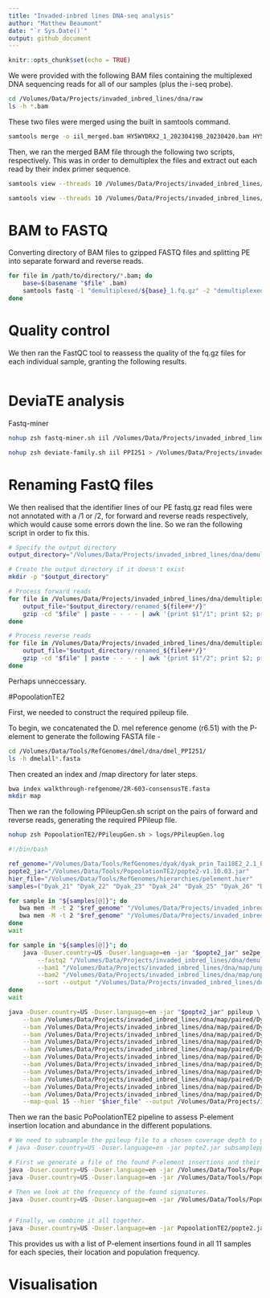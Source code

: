 ```yaml
---
title: "Invaded-inbred lines DNA-seq analysis"
author: "Matthew Beaumont"
date: "`r Sys.Date()`"
output: github_document
---
```


```r
knitr::opts_chunk$set(echo = TRUE)
```

We were provided with the following BAM files containing the multiplexed DNA sequencing reads for all of our samples (plus the i-seq probe).

```bash
cd /Volumes/Data/Projects/invaded_inbred_lines/dna/raw
ls -h *.bam

```

These two files were merged using the built in samtools command.

```bash
samtools merge -o iil_merged.bam HY5WYDRX2_1_20230419B_20230420.bam HY5WYDRX2_2_20230419B_20230420.bam

```

Then, we ran the merged BAM file through the following two scripts, respectively. This was in order to demultiplex the files and extract out each read by their index primer sequence.


```bash
samtools view --threads 10 /Volumes/Data/Projects/invaded_inbred_lines/dna/raw/iil_merged.bam | paste -d "|" - - | tee >(grep BC:Z:ATCACG |tr "|" "\n" | samtools view --threads 2 -b > /Volumes/Data/Projects/invaded_inbred_lines/dna/raw/demultiplexed/Dmel_1.bam) >(grep BC:Z:CGATGT |tr "|" "\n" | samtools view --threads 2 -b > /Volumes/Data/Projects/invaded_inbred_lines/dna/raw/demultiplexed/Dmel_2.bam) >(grep BC:Z:TTAGGC |tr "|" "\n" | samtools view --threads 2 -b > /Volumes/Data/Projects/invaded_inbred_lines/dna/raw/demultiplexed/Dmel_3.bam) >(grep BC:Z:TGACCA |tr "|" "\n" | samtools view --threads 2 -b > /Volumes/Data/Projects/invaded_inbred_lines/dna/raw/demultiplexed/Dmel_4.bam) >(grep BC:Z:ACAGTG |tr "|" "\n" | samtools view --threads 2 -b > /Volumes/Data/Projects/invaded_inbred_lines/dna/raw/demultiplexed/Dmel_5.bam) >(grep BC:Z:GCCAAT |tr "|" "\n" | samtools view --threads 2 -b > /Volumes/Data/Projects/invaded_inbred_lines/dna/raw/demultiplexed/Dmel_6.bam) >(grep BC:Z:CAGATC |tr "|" "\n" | samtools view --threads 2 -b > /Volumes/Data/Projects/invaded_inbred_lines/dna/raw/demultiplexed/Dmel_7.bam) >(grep BC:Z:ACTTGA |tr "|" "\n" | samtools view --threads 2 -b > /Volumes/Data/Projects/invaded_inbred_lines/dna/raw/demultiplexed/Dmel_8.bam) >(grep BC:Z:GATCAG |tr "|" "\n" | samtools view --threads 2 -b > /Volumes/Data/Projects/invaded_inbred_lines/dna/raw/demultiplexed/Dmel_9.bam) >(grep BC:Z:TAGCTT |tr "|" "\n" | samtools view --threads 2 -b > /Volumes/Data/Projects/invaded_inbred_lines/dna/raw/demultiplexed/Dmel_10.bam) >(grep BC:Z:GGCTAC |tr "|" "\n" | samtools view --threads 2 -b > /Volumes/Data/Projects/invaded_inbred_lines/dna/raw/demultiplexed/Dsim_11.bam) >(grep BC:Z:CTTGTA |tr "|" "\n" | samtools view --threads 2 -b > /Volumes/Data/Projects/invaded_inbred_lines/dna/raw/demultiplexed/Dsim_12.bam) >(grep BC:Z:AGTCAA |tr "|" "\n" | samtools view --threads 2 -b > /Volumes/Data/Projects/invaded_inbred_lines/dna/raw/demultiplexed/Dsim_13.bam) >(grep BC:Z:AGTTCC |tr "|" "\n" | samtools view --threads 2 -b > /Volumes/Data/Projects/invaded_inbred_lines/dna/raw/demultiplexed/Dsim_14.bam) >(grep BC:Z:ATGTCA |tr "|" "\n" | samtools view --threads 2 -b > /Volumes/Data/Projects/invaded_inbred_lines/dna/raw/demultiplexed/Dsim_15.bam) >(grep BC:Z:CCGTCC |tr "|" "\n" | samtools view --threads 2 -b > /Volumes/Data/Projects/invaded_inbred_lines/dna/raw/demultiplexed/Dsim_16.bam) >(grep BC:Z:GTAGAG |tr "|" "\n" | samtools view --threads 2 -b > /Volumes/Data/Projects/invaded_inbred_lines/dna/raw/demultiplexed/Dsim_17.bam) >(grep BC:Z:GTCCGC |tr "|" "\n" | samtools view --threads 2 -b > /Volumes/Data/Projects/invaded_inbred_lines/dna/raw/demultiplexed/Dsim_18.bam) >(grep BC:Z:GTGAAA |tr "|" "\n" | samtools view --threads 2 -b > /Volumes/Data/Projects/invaded_inbred_lines/dna/raw/demultiplexed/Dsim_19.bam) >(grep BC:Z:GTGGCC |tr "|" "\n" | samtools view --threads 2 -b > /Volumes/Data/Projects/invaded_inbred_lines/dna/raw/demultiplexed/Dsim_20.bam) >(grep BC:Z:GTTTCG |tr "|" "\n" | samtools view --threads 2 -b > /Volumes/Data/Projects/invaded_inbred_lines/dna/raw/demultiplexed/Dyak_21.bam) >(grep BC:Z:CGTACG |tr "|" "\n" | samtools view --threads 2 -b > /Volumes/Data/Projects/invaded_inbred_lines/dna/raw/demultiplexed/Dyak_22.bam) >(grep BC:Z:GAGTGG |tr "|" "\n" | samtools view --threads 2 -b > /Volumes/Data/Projects/invaded_inbred_lines/dna/raw/demultiplexed/Dyak_23.bam) >(grep BC:Z:GGTAGC |tr "|" "\n" | samtools view --threads 2 -b > /Volumes/Data/Projects/invaded_inbred_lines/dna/raw/demultiplexed/Dyak_24.bam) >(grep BC:Z:ACTGAT |tr "|" "\n" | samtools view --threads 2 -b > /Volumes/Data/Projects/invaded_inbred_lines/dna/raw/demultiplexed/Dyak_25.bam) >(grep BC:Z:ATGAGC |tr "|" "\n" | samtools view --threads 2 -b > /Volumes/Data/Projects/invaded_inbred_lines/dna/raw/demultiplexed/Dyak_26.bam) >(grep BC:Z:ATTCCT |tr "|" "\n" | samtools view --threads 2 -b > /Volumes/Data/Projects/invaded_inbred_lines/dna/raw/demultiplexed/Dyak_27.bam) >(grep BC:Z:CAAAAG |tr "|" "\n" | samtools view --threads 2 -b > /Volumes/Data/Projects/invaded_inbred_lines/dna/raw/demultiplexed/Dyak_28.bam) >(grep BC:Z:CAACTA |tr "|" "\n" | samtools view --threads 2 -b > /Volumes/Data/Projects/invaded_inbred_lines/dna/raw/demultiplexed/Dyak_29.bam) >(grep BC:Z:CACCGG |tr "|" "\n" | samtools view --threads 2 -b > /Volumes/Data/Projects/invaded_inbred_lines/dna/raw/demultiplexed/Dyak_30.bam) >(grep BC:Z:CACGAT |tr "|" "\n" | samtools view --threads 2 -b > /Volumes/Data/Projects/invaded_inbred_lines/dna/raw/demultiplexed/Dmel_N1.bam) >(grep BC:Z:CACTCA |tr "|" "\n" | samtools view --threads 2 -b > /Volumes/Data/Projects/invaded_inbred_lines/dna/raw/demultiplexed/Dsim_N2.bam) >(grep BC:Z:CAGGCG |tr "|" "\n" | samtools view --threads 2 -b > /Volumes/Data/Projects/invaded_inbred_lines/dna/raw/demultiplexed/Dyak_N3.bam) >(grep BC:Z:CATTTT |tr "|" "\n" | samtools view --threads 2 -b > /Volumes/Data/Projects/invaded_inbred_lines/dna/raw/demultiplexed/Dere_A2.bam) >(grep BC:Z:GGGGGG |tr "|" "\n" | samtools view --threads 2 -b > /Volumes/Data/Projects/invaded_inbred_lines/dna/raw/demultiplexed/GGGGGG.bam) | grep BC:Z:NNNNNN |tr "|" "\n" | samtools view --threads 2 -b > /Volumes/Data/Projects/invaded_inbred_lines/dna/raw/demultiplexed/NNNNNN.bam

samtools view --threads 10 /Volumes/Data/Projects/invaded_inbred_lines/dna/raw/HY5WYDRX2_1_20230419B_20230420.bam | paste -d "|" - - | tee   >(grep BC:Z:CATGGC |tr "|" "\n" | samtools view --threads 2 -b > /Volumes/Data/Projects/invaded_inbred_lines/dna/raw/output/primer34.bam) >(grep BC:Z:CCAACA |tr "|" "\n" | samtools view --threads 2 -b > /Volumes/Data/Projects/invaded_inbred_lines/dna/raw/output/primer36.bam) >(grep BC:Z:TAATCG |tr "|" "\n" | samtools view --threads 2 -b > /Volumes/Data/Projects/invaded_inbred_lines/dna/raw/output/primer42.bam) >(grep BC:Z:CGGAAT |tr "|" "\n" | samtools view --threads 2 -b > /Volumes/Data/Projects/invaded_inbred_lines/dna/raw/output/primer37.bam) >(grep BC:Z:CTAGCT |tr "|" "\n" | samtools view --threads 2 -b > /Volumes/Data/Projects/invaded_inbred_lines/dna/raw/output/primer38.bam) >(grep BC:Z:CTATAC |tr "|" "\n" | samtools view --threads 2 -b > /Volumes/Data/Projects/invaded_inbred_lines/dna/raw/output/primer39.bam) >(grep BC:Z:GTGATC |tr "|" "\n" | samtools view --threads 2 -b > /Volumes/Data/Projects/invaded_inbred_lines/dna/raw/output/primer40.bam) >(grep BC:Z:GACGAC |tr "|" "\n" | samtools view --threads 2 -b > /Volumes/Data/Projects/invaded_inbred_lines/dna/raw/output/primer41.bam) >(grep BC:Z:TACAGC |tr "|" "\n" | samtools view --threads 2 -b > /Volumes/Data/Projects/invaded_inbred_lines/dna/raw/output/primer43.bam) >(grep BC:Z:TATAAT |tr "|" "\n" | samtools view --threads 2 -b > /Volumes/Data/Projects/invaded_inbred_lines/dna/raw/output/primer44.bam) >(grep BC:Z:TCATTC |tr "|" "\n" | samtools view --threads 2 -b > /Volumes/Data/Projects/invaded_inbred_lines/dna/raw/output/primer45.bam) >(grep BC:Z:TCCCGA |tr "|" "\n" | samtools view --threads 2 -b > /Volumes/Data/Projects/invaded_inbred_lines/dna/raw/output/primer46.bam) >(grep BC:Z:TCGAAG |tr "|" "\n" | samtools view --threads 2 -b > /Volumes/Data/Projects/invaded_inbred_lines/dna/raw/output/primer47.bam) >(grep BC:Z:TCGGCA |tr "|" "\n" | samtools view --threads 2 -b > /Volumes/Data/Projects/invaded_inbred_lines/dna/raw/output/primer48.bam)

```

# BAM to FASTQ

Converting directory of BAM files to gzipped FASTQ files and splitting PE into separate forward and reverse reads.

``` bash
for file in /path/to/directory/*.bam; do
    base=$(basename "$file" .bam)
    samtools fastq -1 "demultiplexed/${base}_1.fq.gz" -2 "demultiplexed/${base}_2.fq.gz" -0 /dev/null -s /dev/null -n "$file"
done

```

# Quality control

We then ran the FastQC tool to reassess the quality of the fq.gz files for each individual sample, granting the following results.

``` bash


```

# DeviaTE analysis

Fastq-miner

``` bash
nohup zsh fastq-miner.sh iil /Volumes/Data/Projects/invaded_inbred_lines/dna/raw/output/FastQ > /Volumes/Data/Projects/invaded_inbred_lines/logs/IIlines.log &

```


``` bash
nohup zsh deviate-family.sh iil PPI251 > /Volumes/Data/Projects/invaded_inbred_lines/logs/IIlines.log &

```

# Renaming FastQ files

We then realised that the identifier lines of our PE fastq.gz read files were not annotated with a /1 or /2, for forward and reverse reads respectively, which would cause some errors down the line. So we ran the following script in order to fix this.

``` bash
# Specify the output directory
output_directory="/Volumes/Data/Projects/invaded_inbred_lines/dna/demultiplexed/renamed_fastq2"

# Create the output directory if it doesn't exist
mkdir -p "$output_directory"

# Process forward reads
for file in /Volumes/Data/Projects/invaded_inbred_lines/dna/demultiplexed/fastq2/*_1.fq.gz; do
    output_file="$output_directory/renamed_${file##*/}"
    gzip -cd "$file" | paste - - - - | awk '{print $1"/1"; print $2; print $3; print $4}' | tr '\t' '\n' | gzip -c > "$output_file"
done

# Process reverse reads
for file in /Volumes/Data/Projects/invaded_inbred_lines/dna/demultiplexed/fastq2/*_2.fq.gz; do
    output_file="$output_directory/renamed_${file##*/}"
    gzip -cd "$file" | paste - - - - | awk '{print $1"/2"; print $2; print $3; print $4}' | tr '\t' '\n' | gzip -c > "$output_file"
done

```

Perhaps unneccessary.

#PopoolationTE2

First, we needed to construct the required ppileup file.

To begin, we concatenated the D. mel reference genome (r6.51) with the P-element to generate the following FASTA file -

```bash
cd /Volumes/Data/Tools/RefGenomes/dmel/dna/dmel_PPI251/
ls -h dmelall*.fasta

```

Then created an index and /map directory for later steps.

```bash
bwa index walkthrough-refgenome/2R-603-consensusTE.fasta
mkdir map

```

Then we ran the following PPileupGen.sh script on the pairs of forward and reverse reads, generating the required PPileup file.

```bash
nohup zsh PopoolationTE2/PPileupGen.sh > logs/PPileupGen.log

```

```bash
#!/bin/bash

ref_genome="/Volumes/Data/Tools/RefGenomes/dyak/dyak_prin_Tai18E2_2.1_PPI251.fasta"
popte2_jar="/Volumes/Data/Tools/PopoolationTE2/popte2-v1.10.03.jar"
hier_file="/Volumes/Data/Tools/RefGenomes/hierarchies/pelement.hier"
samples=("Dyak_21" "Dyak_22" "Dyak_23" "Dyak_24" "Dyak_25" "Dyak_26" "Dyak_27" "Dyak_28" "Dyak_29" "Dyak_30" "Dyak_N3")

for sample in "${samples[@]}"; do
   bwa mem -M -t 2 "$ref_genome" "/Volumes/Data/Projects/invaded_inbred_lines/dna/demultiplexed/fastq/${sample}_1.fq.gz" > "/Volumes/Data/Projects/invaded_inbred_lines/dna/map/unpaired/${sample}_1.sam" &
   bwa mem -M -t 2 "$ref_genome" "/Volumes/Data/Projects/invaded_inbred_lines/dna/demultiplexed/fastq/${sample}_2.fq.gz" > "/Volumes/Data/Projects/invaded_inbred_lines/dna/map/unpaired/${sample}_2.sam" &
done
wait

for sample in "${samples[@]}"; do
    java -Duser.country=US -Duser.language=en -jar "$popte2_jar" se2pe --fastq1 "/Volumes/Data/Projects/invaded_inbred_lines/dna/demultiplexed/fastq/${sample}_1.fq.gz" \
        --fastq2 "/Volumes/Data/Projects/invaded_inbred_lines/dna/demultiplexed/fastq/${sample}_2.fq.gz" \
        --bam1 "/Volumes/Data/Projects/invaded_inbred_lines/dna/map/unpaired/${sample}_1.sam" \
        --bam2 "/Volumes/Data/Projects/invaded_inbred_lines/dna/map/unpaired/${sample}_2.sam" \
        --sort --output "/Volumes/Data/Projects/invaded_inbred_lines/dna/map/paired/${sample}.sort.bam" &
done
wait

java -Duser.country=US -Duser.language=en -jar "$popte2_jar" ppileup \
    --bam /Volumes/Data/Projects/invaded_inbred_lines/dna/map/paired/Dyak_21.sort.bam \
    --bam /Volumes/Data/Projects/invaded_inbred_lines/dna/map/paired/Dyak_22.sort.bam \
    --bam /Volumes/Data/Projects/invaded_inbred_lines/dna/map/paired/Dyak_23.sort.bam \
    --bam /Volumes/Data/Projects/invaded_inbred_lines/dna/map/paired/Dyak_24.sort.bam \
    --bam /Volumes/Data/Projects/invaded_inbred_lines/dna/map/paired/Dyak_25.sort.bam \
    --bam /Volumes/Data/Projects/invaded_inbred_lines/dna/map/paired/Dyak_26.sort.bam \
    --bam /Volumes/Data/Projects/invaded_inbred_lines/dna/map/paired/Dyak_27.sort.bam \
    --bam /Volumes/Data/Projects/invaded_inbred_lines/dna/map/paired/Dyak_28.sort.bam \
    --bam /Volumes/Data/Projects/invaded_inbred_lines/dna/map/paired/Dyak_29.sort.bam \
    --bam /Volumes/Data/Projects/invaded_inbred_lines/dna/map/paired/Dyak_30.sort.bam \
    --bam /Volumes/Data/Projects/invaded_inbred_lines/dna/map/paired/Dyak_N3.sort.bam \
    --map-qual 15 --hier "$hier_file" --output /Volumes/Data/Projects/invaded_inbred_lines/dna/ppileup/Dyak.ppileup.gz

```

Then we ran the basic PoPoolationTE2 pipeline to assess P-element insertion location and abundance in the different populations.

``` bash
# We need to subsample the ppileup file to a chosen coverage depth to generate am unbiased comparison of P-element abundance.
# java -Duser.country=US -Duser.language=en -jar popte2.jar subsampleppileup --ppileup dmel.ppileup.gz --target-coverage 100 --output output.ss100.ppileup.gz

# First we generate a file of the found P-element insertions and their locations.
java -Duser.country=US -Duser.language=en -jar /Volumes/Data/Tools/PopoolationTE2/popte2-v1.10.03.jar identifySignatures --ppileup Dmel.ppileup.gz --mode separate --output ../popTE2/dmel.signatures --min-count 3
java -Duser.country=US -Duser.language=en -jar /Volumes/Data/Tools/PopoolationTE2/popte2-v1.10.03.jar identifySignatures --ppileup /Volumes/Data/Projects/invaded_inbred_lines/dna/ppileup/Dsim.ppileup.gz --mode separate --output /Volumes/Data/Projects/invaded_inbred_lines/dna/popTE2/dsim.signatures --min-count 3

# Then we look at the frequency of the found signatures.
java -Duser.country=US -Duser.language=en -jar /Volumes/Data/Tools/PopoolationTE2/popte2-v1.10.03.jar frequency --ppileup /Volumes/Data/Projects/invaded_inbred_lines/dna/ppileup/Dmel.ppileup.gz --signature /Volumes/Data/Projects/invaded_inbred_lines/dna/popTE2/dmel.signatures --output /Volumes/Data/Projects/invaded_inbred_lines/dna/popTE2/dmel.freqsig


# Finally, we combine it all together. 
java -Duser.country=US -Duser.language=en -jar PopoolationTE2/popte2.jar pairupSignatures --signature dmel/dmel.freqsig --ref-genome RefGenomes/dmelallchrom-r6.51_PPI251.fasta --hier hierarchies/pelement.tehier --min-distance -200 --max-distance 300 --output dmel/dmel.teinsertions

```

This provides us with a list of P-element insertions found in all 11 samples for each species, their location and population frequency.

# Visualisation



